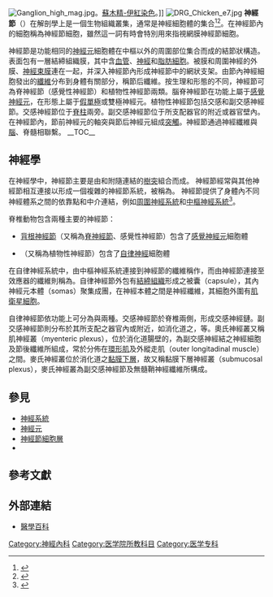 [[File:Ganglion_high_mag.jpg|thumb]]。[[蘇木精-伊紅染色|蘇木精-伊紅染色]]。]]
[[File:DRG_Chicken_e7.jpg|thumb]]
'''神經節'''（'''{{lang-en|ganglion}}'''）在解剖學上是一個生物組織叢集，通常是神經細胞體的集合<ref>{{DorlandsDict|four/000043442|ganglion}}</ref><ref>{{cite book|author=Brodal, Per|title=The Central Nervous System|publisher=Oxford University Press|year=2010|isbn=9780195381153|url=http://books.google.com/books?id=iJjI6yDNmr8C&pg=PA5|access-date=2013-08-28|archive-date=2020-01-25|archive-url=https://web.archive.org/web/20200125050730/https://books.google.com/books?id=iJjI6yDNmr8C&pg=PA5|dead-url=no}}</ref>。在神經節內的細胞稱為神經節細胞，雖然這一詞有時會特別用來指視網膜神經節細胞。

神經節是功能相同的[[神經元|神經元]]細胞體在中樞以外的周圍部位集合而成的結節狀構造。表面包有一層結締組織膜，其中含[[血管|血管]]、[[神經|神經]]和[[脂肪細胞|脂肪細胞]]。被膜和周圍神經的外膜、[[神經束膜|神經束膜]]連在一起，并深入神經節內形成神經節中的網狀支架。由節內神經細胞發出的[[纖維|纖維]]分布到身體有關部分，稱節后纖維。按生理和形態的不同，神經節可為脊神經節（感覺性神經節）和植物性神經節兩類。腦脊神經節在功能上屬于[[感覺神經元|感覺神經元]]，在形態上屬于[[假單極神經元|假單極]]或雙極神經元。植物性神經節包括交感和副交感神經節。交感神經節位于[[脊柱|脊柱]]兩旁。副交感神經節位于所支配器官的附近或器官壁內。在神經節內，節前神經元的軸突與節后神經元組成[[突觸|突觸]]。神經節通過神經纖維與[[腦|腦]]、脊髓相聯繫。
__TOC__

== 神經學 ==
在神經學中，神經節主要是由{{link-en|核周體|Perikaryon}}和附隨連結的[[樹突|樹突]]組合而成。
神經節經常與其他神經節相互連接以形成一個複雜的神經節系統，被稱為{{link-en|神經叢|plexus}}。
神經節提供了身體內不同神經體系之間的依靠點和中介連結，例如[[周圍神經系統|周圍神經系統]]和[[中樞神經系統|中樞神經系統]]<ref name="titleUNSW Embryology- Glossary G">{{cite web|url=http://embryology.med.unsw.edu.au/Notes/Index/G.htm |title=UNSW Embryology- Glossary G |accessdate=2008-01-13 |work= |deadurl=yes |archiveurl=https://web.archive.org/web/20071214053205/http://embryology.med.unsw.edu.au/Notes/Index/G.htm |archivedate=2007-12-14 }}</ref>。

脊椎動物包含兩種主要的神經節：
* [[背根神經節|背根神經節]]（又稱為[[脊神經節|脊神經節]]、感覺性神經節）包含了[[传入神经|感覺神經元]]細胞體
* {{link-en|自律神經節|Autonomic ganglion}}（又稱為植物性神經節）包含了[[自律神經|自律神經]]細胞體
在自律神經系統中，由中樞神經系統連接到神經節的纖維稱作{{link-en|神經節前纖維|preganglionic fibers}}，而由神經節連接至效應器的纖維則稱為{{link-en|神經節後纖維|postganglionic fibers}}。自律神經節外包有[[結締組織|結締組織]]形成之被囊（capsule），其內神經元本體（somas）聚集成團，在神經本體之間是神經纖維，其細胞外圍有[[肌衛星細胞|肌衛星細胞]]。

自律神經節依功能上可分為{{link-en|交感神經節|sympathetic ganglion}}與{{link-en|副交感神經節|parasympathetic ganglion}}兩種。交感神經節於脊椎兩側，形成交感神經鏈。副交感神經節則分布於其所支配之器官內或附近，如消化道之{{link-en|奧氏神經叢|Auerbach's plexus}}，{{link-en|麥氏神經叢|Meissner's plexus}}等。奧氏神經叢又稱肌神經叢（myenteric plexus），位於消化道腸壁的{{link-en|外肌層|muscularis externa}}，為副交感神經結之神經細胞及節後纖維所組成，常於分佈在[[括約肌|環形肌]]及外縱走肌（outer longitadinal muscle）之間。麥氏神經叢位於消化道之[[黏膜下層|黏膜下層]]，故又稱黏膜下層神經叢（submucosal plexus），麥氏神經叢為副交感神經節及無髓鞘神經纖維所構成。

== 參見 ==
* [[神經系統|神經系統]]
* [[神經元|神經元]]
* [[神經節細胞層|神經節細胞層]]
* {{link-en|關節囊腫|ganglion cyst}}

== 參考文獻 ==
{{reflist}}

== 外部連結 ==
* [http://big5.wiki8.com/shenjingjie_107337/ 醫學百科] {{Wayback|url=http://big5.wiki8.com/shenjingjie_107337/ |date=20210117071948 }}

{{Nervous tissue}}
[[Category:神經內科|Category:神經內科]]
[[Category:医学院所教科目|Category:医学院所教科目]]
[[Category:医学专科|Category:医学专科]]